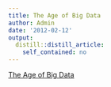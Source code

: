 ```yaml
---
title: The Age of Big Data
author: Admin
date: '2012-02-12'
output:
  distill::distill_article:
    self_contained: no
---
```


[The Age of Big Data](http://www.nytimes.com/2012/02/12/sunday-review/big-datas-impact-in-the-world.html)
